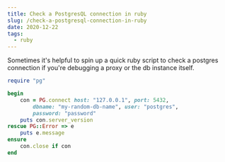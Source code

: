 ```yaml
---
title: Check a PostgresQL connection in ruby
slug: /check-a-postgresql-connection-in-ruby
date: 2020-12-22
tags:
  - ruby
---
```


Sometimes it's helpful to spin up a quick ruby script
to check a postgres connection if you're debugging a
proxy or the db instance itself.

```rb
require "pg"

begin
    con = PG.connect host: "127.0.0.1", port: 5432,
        dbname: "my-random-db-name", user: "postgres",
        password: "password"
    puts con.server_version
rescue PG::Error => e
    puts e.message
ensure
    con.close if con
end
```
